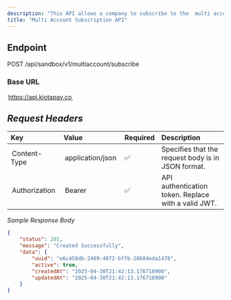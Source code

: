 ```yaml
---
description: "This API allows a company to subscribe to the  multi account account feature ."
title: "Multi Account Subscription API"
---
```


## Endpoint

POST /api/sandbox/v1/multiaccount/subscribe

### Base URL

⁠ https://api.kiotapay.co ⁠

## *Request Headers*

| Key             | Value                 | Required | Description                                                        |
| :-------------- | :-------------------- | :------- | :----------------------------------------------------------------- |
| ⁠ Content-Type ⁠  | ⁠ application/json ⁠    | ✅        | Specifies that the request body is in JSON format.                 |
| ⁠ Authorization ⁠ | ⁠ Bearer <your-token> ⁠ | ✅        | API authentication token. Replace ⁠ <your-token> ⁠ with a valid JWT. |

*Sample Response Body*


```json
{
    "status": 201,
    "message": "Created Successfully",
    "data": {
        "uuid": "e6c458db-2409-4972-bffb-28684eda1478",
        "active": true,
        "createdAt": "2025-04-30T21:42:13.176718900",
        "updatedAt": "2025-04-30T21:42:13.176718900"
    }
}
```
 ⁠